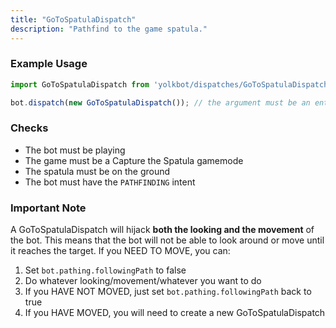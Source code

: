 ```yaml
---
title: "GoToSpatulaDispatch"
description: "Pathfind to the game spatula."
---
```


### Example Usage

```js
import GoToSpatulaDispatch from 'yolkbot/dispatches/GoToSpatulaDispatch';

bot.dispatch(new GoToSpatulaDispatch()); // the argument must be an entire "player" object
```

### Checks
- The bot must be playing
- The game must be a Capture the Spatula gamemode
- The spatula must be on the ground
- The bot must have the `PATHFINDING` intent

### Important Note
A GoToSpatulaDispatch will hijack **both the looking and the movement** of the bot. This means that the bot will not be able to look around or move until it reaches the target. If you NEED TO MOVE, you can:

1. Set `bot.pathing.followingPath` to false
2. Do whatever looking/movement/whatever you want to do
3. If you HAVE NOT MOVED, just set `bot.pathing.followingPath` back to true
4. If you HAVE MOVED, you will need to create a new GoToSpatulaDispatch